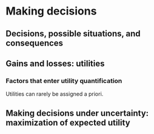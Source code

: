 # Making decisions


## Decisions, possible situations, and consequences



## Gains and losses: utilities

### Factors that enter utility quantification


Utilities can rarely be assigned a priori.



## Making decisions under uncertainty: maximization of expected utility







